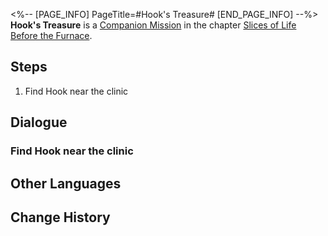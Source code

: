 <%-- [PAGE_INFO]
PageTitle=#Hook's Treasure#
[END_PAGE_INFO] --%>
{{Stub|Dialogue, characters, and location(s)}}
{{Mission Infobox
|id            = 2010706
|title         = 
|image         = Mission Hook's Treasure.png
|type          = Companion
|event_name    = 
|chapter       = Slices of Life Before the Furnace (Companion Mission Chapter)
|requirements  = [[Companion Mission]] ''[[Hook's Treasure]]'' completed
|summary       = <!--official mission summary from Fate's Atlas-->
|characters    = <!--characters that appear in this mission-->
|startLocation = <!--location as it intially appears on the mission screen-->
|world         = <!--i.e. Penacony-->
|area          = <!--i.e. A Child's Dream-->
|prev          = 
|next          = 
|exp           = 
|credits       = 
|stellarJade   = 
|other         = 
}}
'''Hook's Treasure''' is a [[Companion Mission]] in the chapter [[Slices of Life Before the Furnace (Companion Mission Chapter)|Slices of Life Before the Furnace]].

==Steps==
# Find Hook near the clinic

<!--
==Gameplay Notes==

--><!--
==Trial Character==

-->
==Dialogue==
{{Stub Dialogue}}
===Find Hook near the clinic===
{{Mission Description|type=companion|location=<!--to be added-->|Hook gets criticized and runs out of the clinic. After all, she is just a child. For her safety, you decide to look for her.<br />It turns out that the eyes of the doll are gems. Will Hook have second thoughts when she hears this?}}
{{Dialogue Start}}
:{{tx}}
{{Dialogue End}}

==Other Languages==
{{Other Languages
|en   = Hook's Treasure
|zhs  = 小虎克的宝贝
|zht  = 小虎克的寶貝
|ja   = フックちゃんのお宝
|ko   = 어린 후크의 보물
|es   = El tesoro de Hook
|fr   = Le trésor de Hook
|ru   = Сокровище малышки Хук
|th   = ของล้ำค่าของท่าน Hook
|vi   = Bảo Bối Của Hook
|de   = Hooks Schatz
|id   = Benda Berharga Hook
|pt   = Tesouro da Hook
}}

==Change History==
{{Change History|1.0}}

